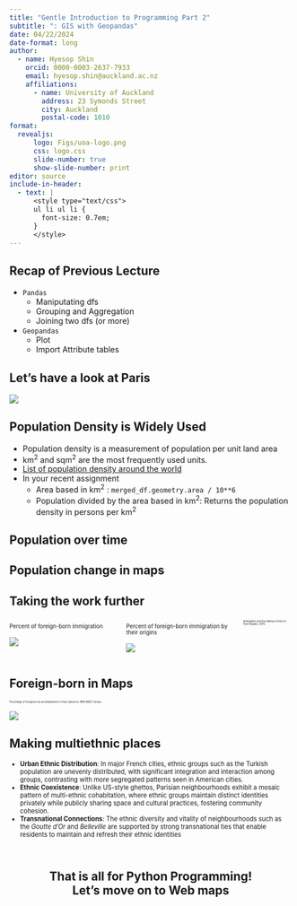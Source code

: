 ```yaml
---
title: "Gentle Introduction to Programming Part 2"
subtitle: ": GIS with Geopandas"
date: 04/22/2024
date-format: long
author:
  - name: Hyesop Shin
    orcid: 0000-0003-2637-7933
    email: hyesop.shin@auckland.ac.nz
    affiliations:
      - name: University of Auckland
        address: 23 Symonds Street
        city: Auckland
        postal-code: 1010
format: 
  revealjs:
      logo: Figs/uoa-logo.png
      css: logo.css
      slide-number: true
      show-slide-number: print
editor: source
include-in-header:
  - text: |
      <style type="text/css">
      ul li ul li {
        font-size: 0.7em;
      }
      </style>
---
```


<!--
## Load your Google Colab

* https://colab.research.google.com
* https://tinyurl.com/gisci242-2 (for pandas)
* https://tinyurl.com/gisci242-3 (for geopandas)
-->

## Recap of Previous Lecture

* `Pandas`
    - Maniputating dfs
    - Grouping and Aggregation
    - Joining two dfs (or more)
* `Geopandas`
    - Plot
    - Import Attribute tables
    

## Let's have a look at Paris

![](Figs/paris_map.png){fig-align=center}


## Population Density is Widely Used

::: {.incremental}
* Population density is a measurement of population per unit land area
* km^2^ and sqm^2^ are the most frequently used units.
* [List of population density around the world](https://en.wikipedia.org/wiki/List_of_countries_and_dependencies_by_population_density)
* In your recent assignment
    - Area based in km^2^ : `merged_df.geometry.area / 10**6` 
    - Population divided by the area based in km^2^: Returns the population density in persons per km^2^

:::

## Population over time




## Population change in maps



## Taking the work further
:::: {.columns}

::: {.column width="50%"}

::: {style="font-size: 70%;"}
Percent of foreign-born immigration
:::

![](Figs/per_foreignborn.jpeg)

:::

::: {.column width="50%"}

::: {style="font-size: 70%;"}
Percent of foreign-born immigration by their origins

:::

![](Figs/per_byorigin.jpeg)

:::


::: {style="font-size: 30%;"}
Immigration and the making of place in Paris (Kaplan, 2015)
:::

::::


## Foreign-born in Maps
::: {style="font-size: 30%;"}
Percentage of foreigners by arrondissement in Paris, based on 1999 INSEE Census
:::

![](Figs/foreignborn_maps.jpeg){fig-align=center}

## Making multiethnic places

::: {style="font-size: 80%;"}

* **Urban Ethnic Distribution**: In major French cities, ethnic groups such as the Turkish population are unevenly distributed, with significant integration and interaction among groups, contrasting with more segregated patterns seen in American cities.
* **Ethnic Coexistence**: Unlike US-style ghettos, Parisian neighbourhoods exhibit a mosaic pattern of multi-ethnic cohabitation, where ethnic groups maintain distinct identities privately while publicly sharing space and cultural practices, fostering community cohesion.
* **Transnational Connections**: The ethnic diversity and vitality of neighbourhoods such as the *Goutte d’Or* and *Belleville* are supported by strong transnational ties that enable residents to maintain and refresh their ethnic identities

:::


## <br> That is all for Python Programming! <br> Let's move on to Web maps {style="text-align: center;"}
